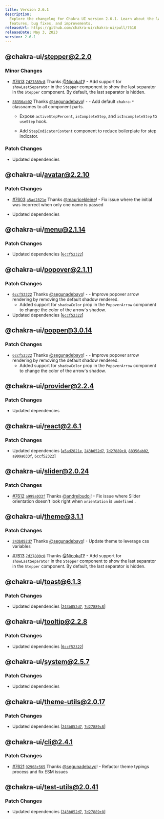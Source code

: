 ```yaml
---
title: Version 2.6.1
description:
  Explore the changelog for Chakra UI version 2.6.1. Learn about the latest
  features, bug fixes, and improvements.
releaseUrl: https://github.com/chakra-ui/chakra-ui/pull/7610
releaseDate: May 3, 2023
version: 2.6.1
---
```


## @chakra-ui/stepper@2.2.0

### Minor Changes

- [#7613](https://github.com/chakra-ui/chakra-ui/pull/7613)
  [`7d27889c8`](https://github.com/chakra-ui/chakra-ui/commit/7d27889c8cff7d7616ea2b061b2a3a73a9bf83ef)
  Thanks [@Nicoka11](https://github.com/Nicoka11)! - Add support for
  `showLastSeparator` in the `Stepper` component to show the last separator in
  the `Stepper` component. By default, the last separator is hidden.

- [`88356ab02`](https://github.com/chakra-ui/chakra-ui/commit/88356ab0272435161bf47ca734f67a112c328dfb)
  Thanks [@segunadebayo](https://github.com/segunadebayo)! - - Add default
  `chakra-*` classnames to all component parts.

  - Expose `activeStepPercent`, `isCompleteStep`, and `isIncompleteStep` to
    `useStep` hook.

  - Add `StepIndicatorContent` component to reduce boilerplate for step
    indicator.

### Patch Changes

- Updated dependencies

## @chakra-ui/avatar@2.2.10

### Patch Changes

- [#7603](https://github.com/chakra-ui/chakra-ui/pull/7603)
  [`a5ad2821e`](https://github.com/chakra-ui/chakra-ui/commit/a5ad2821ed8ed2ddcad4809d505ea8ec6aad0d4d)
  Thanks [@mauricekleine](https://github.com/mauricekleine)! - Fix issue where
  the initial was incorrect when only one name is passed

- Updated dependencies

## @chakra-ui/menu@2.1.14

### Patch Changes

- Updated dependencies
  \[[`6ccf52322`](https://github.com/chakra-ui/chakra-ui/commit/6ccf52322c3ee05b56211f2af5e1dcebaf0c7ab0)]

## @chakra-ui/popover@2.1.11

### Patch Changes

- [`6ccf52322`](https://github.com/chakra-ui/chakra-ui/commit/6ccf52322c3ee05b56211f2af5e1dcebaf0c7ab0)
  Thanks [@segunadebayo](https://github.com/segunadebayo)! - - Improve popover
  arrow rendering by removing the default shadow rendered.
  - Added support for `shadowColor` prop in the `PopoverArrow` component to
    change the color of the arrow's shadow.
- Updated dependencies
  \[[`6ccf52322`](https://github.com/chakra-ui/chakra-ui/commit/6ccf52322c3ee05b56211f2af5e1dcebaf0c7ab0)]

## @chakra-ui/popper@3.0.14

### Patch Changes

- [`6ccf52322`](https://github.com/chakra-ui/chakra-ui/commit/6ccf52322c3ee05b56211f2af5e1dcebaf0c7ab0)
  Thanks [@segunadebayo](https://github.com/segunadebayo)! - - Improve popover
  arrow rendering by removing the default shadow rendered.
  - Added support for `shadowColor` prop in the `PopoverArrow` component to
    change the color of the arrow's shadow.

## @chakra-ui/provider@2.2.4

### Patch Changes

- Updated dependencies

## @chakra-ui/react@2.6.1

### Patch Changes

- Updated dependencies
  \[[`a5ad2821e`](https://github.com/chakra-ui/chakra-ui/commit/a5ad2821ed8ed2ddcad4809d505ea8ec6aad0d4d),
  [`243b052d7`](https://github.com/chakra-ui/chakra-ui/commit/243b052d7cc90ba72fd3d16923f66f56f5bda3ef),
  [`7d27889c8`](https://github.com/chakra-ui/chakra-ui/commit/7d27889c8cff7d7616ea2b061b2a3a73a9bf83ef),
  [`88356ab02`](https://github.com/chakra-ui/chakra-ui/commit/88356ab0272435161bf47ca734f67a112c328dfb),
  [`a999a033f`](https://github.com/chakra-ui/chakra-ui/commit/a999a033f293b11432999d51c76be5bdfd116660),
  [`6ccf52322`](https://github.com/chakra-ui/chakra-ui/commit/6ccf52322c3ee05b56211f2af5e1dcebaf0c7ab0)]

## @chakra-ui/slider@2.0.24

### Patch Changes

- [#7612](https://github.com/chakra-ui/chakra-ui/pull/7612)
  [`a999a033f`](https://github.com/chakra-ui/chakra-ui/commit/a999a033f293b11432999d51c76be5bdfd116660)
  Thanks [@andreibudoi](https://github.com/andreibudoi)! - Fix issue where
  Slider orientation doesn't look right when `orientation` is `undefined` .

## @chakra-ui/theme@3.1.1

### Patch Changes

- [`243b052d7`](https://github.com/chakra-ui/chakra-ui/commit/243b052d7cc90ba72fd3d16923f66f56f5bda3ef)
  Thanks [@segunadebayo](https://github.com/segunadebayo)! - Update theme to
  leverage css variables

- [#7613](https://github.com/chakra-ui/chakra-ui/pull/7613)
  [`7d27889c8`](https://github.com/chakra-ui/chakra-ui/commit/7d27889c8cff7d7616ea2b061b2a3a73a9bf83ef)
  Thanks [@Nicoka11](https://github.com/Nicoka11)! - Add support for
  `showLastSeparator` in the `Stepper` component to show the last separator in
  the `Stepper` component. By default, the last separator is hidden.

## @chakra-ui/toast@6.1.3

### Patch Changes

- Updated dependencies
  \[[`243b052d7`](https://github.com/chakra-ui/chakra-ui/commit/243b052d7cc90ba72fd3d16923f66f56f5bda3ef),
  [`7d27889c8`](https://github.com/chakra-ui/chakra-ui/commit/7d27889c8cff7d7616ea2b061b2a3a73a9bf83ef)]

## @chakra-ui/tooltip@2.2.8

### Patch Changes

- Updated dependencies
  \[[`6ccf52322`](https://github.com/chakra-ui/chakra-ui/commit/6ccf52322c3ee05b56211f2af5e1dcebaf0c7ab0)]

## @chakra-ui/system@2.5.7

### Patch Changes

- Updated dependencies

## @chakra-ui/theme-utils@2.0.17

### Patch Changes

- Updated dependencies
  \[[`243b052d7`](https://github.com/chakra-ui/chakra-ui/commit/243b052d7cc90ba72fd3d16923f66f56f5bda3ef),
  [`7d27889c8`](https://github.com/chakra-ui/chakra-ui/commit/7d27889c8cff7d7616ea2b061b2a3a73a9bf83ef)]

## @chakra-ui/cli@2.4.1

### Patch Changes

- [#7621](https://github.com/chakra-ui/chakra-ui/pull/7621)
  [`02968c565`](https://github.com/chakra-ui/chakra-ui/commit/02968c56538b1a1f049c2fef8c025d251a209a14)
  Thanks [@segunadebayo](https://github.com/segunadebayo)! - Refactor theme
  typings process and fix ESM issues

## @chakra-ui/test-utils@2.0.41

### Patch Changes

- Updated dependencies
  \[[`243b052d7`](https://github.com/chakra-ui/chakra-ui/commit/243b052d7cc90ba72fd3d16923f66f56f5bda3ef),
  [`7d27889c8`](https://github.com/chakra-ui/chakra-ui/commit/7d27889c8cff7d7616ea2b061b2a3a73a9bf83ef)]
